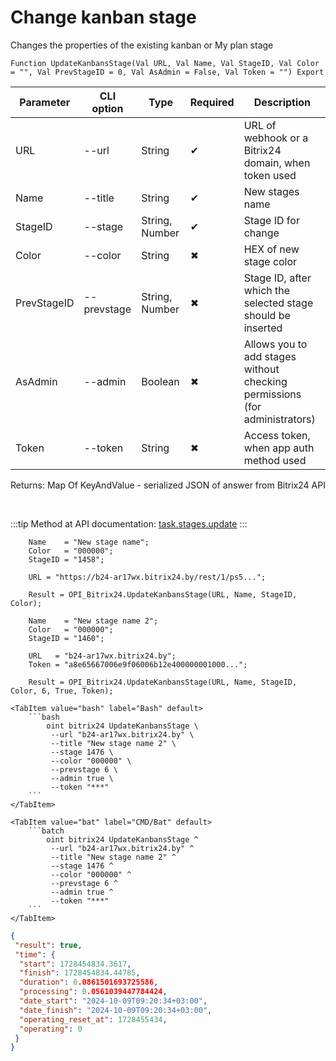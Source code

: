 ﻿---
sidebar_position: 2
---


# Change kanban stage
 Changes the properties of the existing kanban or My plan stage



`Function UpdateKanbansStage(Val URL, Val Name, Val StageID, Val Color = "", Val PrevStageID = 0, Val AsAdmin = False, Val Token = "") Export`

  | Parameter | CLI option | Type | Required | Description |
  |-|-|-|-|-|
  | URL | --url | String | &#x2714; | URL of webhook or a Bitrix24 domain, when token used |
  | Name | --title | String | &#x2714; | New stages name |
  | StageID | --stage | String, Number | &#x2714; | Stage ID for change |
  | Color | --color | String | &#x2716; | HEX of new stage color |
  | PrevStageID | --prevstage | String, Number | &#x2716; | Stage ID, after which the selected stage should be inserted |
  | AsAdmin | --admin | Boolean | &#x2716; | Allows you to add stages without checking permissions (for administrators) |
  | Token | --token | String | &#x2716; | Access token, when app auth method used |

  
  Returns:  Map Of KeyAndValue - serialized JSON of answer from Bitrix24 API

<br/>

:::tip
Method at API documentation: [task.stages.update](https://dev.1c-bitrix.ru/rest_help/tasks/task/kanban/task_stages_update.php)
:::
<br/>



```bsl title="1C:Enterprise/OneScript code example"
    Name    = "New stage name";
    Color   = "000000";
    StageID = "1458";

    URL = "https://b24-ar17wx.bitrix24.by/rest/1/ps5...";

    Result = OPI_Bitrix24.UpdateKanbansStage(URL, Name, StageID, Color);

    Name    = "New stage name 2";
    Color   = "000000";
    StageID = "1460";

    URL   = "b24-ar17wx.bitrix24.by";
    Token = "a8e65667006e9f06006b12e400000001000...";

    Result = OPI_Bitrix24.UpdateKanbansStage(URL, Name, StageID, Color, 6, True, Token);
```
 

 <Tabs>
  
    <TabItem value="bash" label="Bash" default>
        ```bash
            oint bitrix24 UpdateKanbansStage \
             --url "b24-ar17wx.bitrix24.by" \
             --title "New stage name 2" \
             --stage 1476 \
             --color "000000" \
             --prevstage 6 \
             --admin true \
             --token "***"
        ```
    </TabItem>
  
    <TabItem value="bat" label="CMD/Bat" default>
        ```batch
            oint bitrix24 UpdateKanbansStage ^
             --url "b24-ar17wx.bitrix24.by" ^
             --title "New stage name 2" ^
             --stage 1476 ^
             --color "000000" ^
             --prevstage 6 ^
             --admin true ^
             --token "***"
        ```
    </TabItem>
</Tabs>


```json title="Result"
{
 "result": true,
 "time": {
  "start": 1728454834.3617,
  "finish": 1728454834.44785,
  "duration": 0.0861501693725586,
  "processing": 0.0561039447784424,
  "date_start": "2024-10-09T09:20:34+03:00",
  "date_finish": "2024-10-09T09:20:34+03:00",
  "operating_reset_at": 1728455434,
  "operating": 0
 }
}
```
